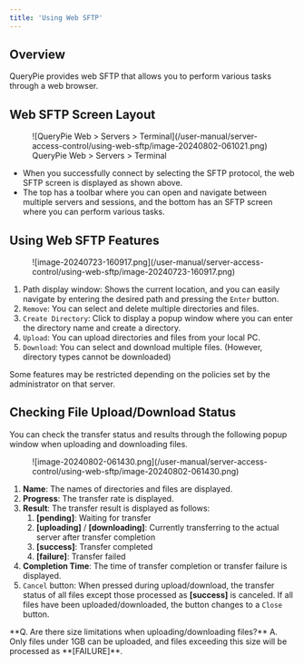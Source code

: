 ```yaml
---
title: 'Using Web SFTP'
---
```



## Overview

QueryPie provides web SFTP that allows you to perform various tasks through a web browser.

## Web SFTP Screen Layout

<figure data-layout="center" data-align="center">
![QueryPie Web &gt; Servers &gt; Terminal](/user-manual/server-access-control/using-web-sftp/image-20240802-061021.png)
<figcaption>
QueryPie Web &gt; Servers &gt; Terminal
</figcaption>
</figure>

* When you successfully connect by selecting the SFTP protocol, the web SFTP screen is displayed as shown above.
* The top has a toolbar where you can open and navigate between multiple servers and sessions, and the bottom has an SFTP screen where you can perform various tasks.

## Using Web SFTP Features

<figure data-layout="center" data-align="center">
![image-20240723-160917.png](/user-manual/server-access-control/using-web-sftp/image-20240723-160917.png)
</figure>

1. Path display window: Shows the current location, and you can easily navigate by entering the desired path and pressing the `Enter` button.
2. `Remove`: You can select and delete multiple directories and files.
3. `Create Directory`: Click to display a popup window where you can enter the directory name and create a directory.
4. `Upload`: You can upload directories and files from your local PC.
5. `Download`: You can select and download multiple files. (However, directory types cannot be downloaded)

<Callout type="info">
Some features may be restricted depending on the policies set by the administrator on that server.
</Callout>

## Checking File Upload/Download Status

You can check the transfer status and results through the following popup window when uploading and downloading files.

<figure data-layout="center" data-align="center">
![image-20240802-061430.png](/user-manual/server-access-control/using-web-sftp/image-20240802-061430.png)
</figure>

1. **Name**: The names of directories and files are displayed.
2. **Progress**: The transfer rate is displayed.
3. **Result**: The transfer result is displayed as follows:
    1. **[pending]**: Waiting for transfer
    2. **[uploading]** / **[downloading]**: Currently transferring to the actual server after transfer completion
    3. **[success]**: Transfer completed
    4. **[failure]**: Transfer failed
4. **Completion Time**: The time of transfer completion or transfer failure is displayed.
5. `Cancel` button: When pressed during upload/download, the transfer status of all files except those processed as **[success]** is canceled. If all files have been uploaded/downloaded, the button changes to a `Close` button.

<Callout type="info">
**Q. Are there size limitations when uploading/downloading files?**
A. Only files under 1GB can be uploaded, and files exceeding this size will be processed as **[FAILURE]**.
</Callout>
